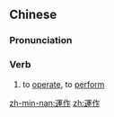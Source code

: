{{also|运作}}
==Chinese==
{{zh-forms|s=运作}}

===Pronunciation===
{{zh-pron
|m=yùnzuò
|c=wan6 zok3
|mn=qz,tw,xm,zz:ūn-chok
|cat=v
}}

===Verb===
{{zh-verb}}

# to [[operate]], to [[perform]]

[[zh-min-nan:運作]]
[[zh:運作]]